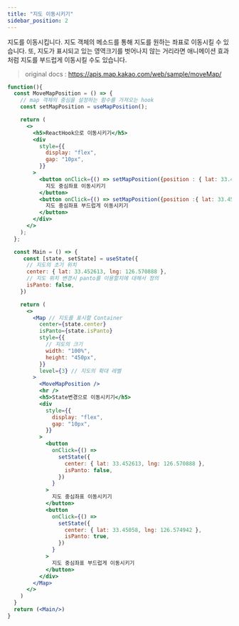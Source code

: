 ```yaml
---
title: "지도 이동시키기"
sidebar_position: 2
---
```


지도를 이동시킵니다. 지도 객체의 메소드를 통해 지도를 원하는 좌표로 이동시킬 수 있습니다. 또, 지도가 표시되고 있는 영역크기를 벗어나지 않는 거리라면 애니메이션 효과처럼 지도를 부드럽게 이동시킬 수도 있습니다.

> original docs : https://apis.map.kakao.com/web/sample/moveMap/

```jsx live
function(){
  const MoveMapPosition = () => {
    // map 객체의 중심을 설정하는 함수를 가져오는 hook
    const setMapPosition = useMapPosition();

    return (
      <>
        <h5>ReactHook으로 이동시키기</h5>
        <div
          style={{
            display: "flex",
            gap: "10px",
          }}
        >
          <button onClick={() => setMapPosition({position : { lat: 33.452613, lng: 126.570888} })}>
            지도 중심좌표 이동시키기
          </button>
          <button onClick={() => setMapPosition({position :{ lat: 33.45058, lng: 126.574942 }, isPanto: true})}>
            지도 중심좌표 부드럽게 이동시키기
          </button>
        </div>
      </>
    );
  };

  const Main = () => {
     const [state, setState] = useState({
      // 지도의 초기 위치
      center: { lat: 33.452613, lng: 126.570888 },
      // 지도 위치 변경시 panto를 이용할지에 대해서 정의
      isPanto: false,
    })

    return (
      <>
        <Map // 지도를 표시할 Container
          center={state.center}
          isPanto={state.isPanto}
          style={{
            // 지도의 크기
            width: "100%",
            height: "450px",
          }}
          level={3} // 지도의 확대 레벨
        >
          <MoveMapPosition />
          <hr />
          <h5>State변경으로 이동시키기</h5>
          <div
            style={{
              display: "flex",
              gap: "10px",
            }}
          >
            <button
              onClick={() =>
                setState({
                  center: { lat: 33.452613, lng: 126.570888 },
                  isPanto: false,
                })
              }
            >
              지도 중심좌표 이동시키기
            </button>
            <button
              onClick={() =>
                setState({
                  center: { lat: 33.45058, lng: 126.574942 },
                  isPanto: true,
                })
              }
            >
              지도 중심좌표 부드럽게 이동시키기
            </button>
          </div>
        </Map>
      </>
    )
  }
  return (<Main/>)
}
```
